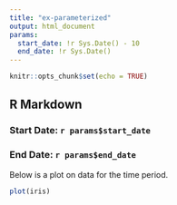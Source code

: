 ```yaml
---
title: "ex-parameterized"
output: html_document
params:
  start_date: !r Sys.Date() - 10
  end_date: !r Sys.Date()
---
```


```r
knitr::opts_chunk$set(echo = TRUE)
```

## R Markdown

### Start Date: `r params$start_date`

### End Date: `r params$end_date`

Below is a plot on data for the time period.

```r
plot(iris)
```
